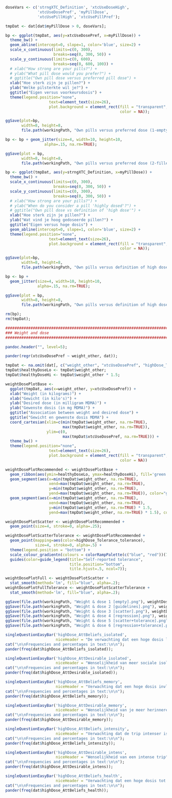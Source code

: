 
```r

doseVars <- c('strngXTC_Definition', 'xtcUseDoseHigh',
              'xtcUseDosePref', 'myPillDose',
              'xtcUsePillHigh', 'xtcUsePillPref');

tmpDat <- dat[dat$myPillDose > 0, doseVars];

bp <- ggplot(tmpDat, aes(y=xtcUseDosePref, x=myPillDose)) +
  theme_bw() +
  geom_abline(intercept=0, slope=1, color='blue', size=2) +
  scale_x_continuous(limits=c(0, 300),
                     breaks=seq(0, 300, 50)) +
  scale_y_continuous(limits=c(0, 600),
                     breaks=seq(0, 600, 100)) +
  # xlab("How strong are your pills?") +
  # ylab("What pill dose would you prefer?") +
  # ggtitle("Own pill dose versus preferred pill dose") +
  xlab("Hoe sterk zijn je pillen?") +
  ylab("Welke pilsterkte wil je?") +
  ggtitle("Eigen versus voorkeursdosis") +
  theme(legend.position="none",
                   text=element_text(size=26),
                   plot.background = element_rect(fill = "transparent",
                                                  color = NA));

ggSave(plot=bp,
       width=8, height=8,
       file.path(workingPath, "Own pills versus preferred dose (1-empty).png"));

bp <- bp + geom_jitter(size=4, width=10, height=10,
                 alpha=.15, na.rm=TRUE);

ggSave(plot = bp,
       width=8, height=8,
       file.path(workingPath, "Own pills versus preferred dose (2-filled).png"));

bp <- ggplot(tmpDat, aes(y=strngXTC_Definition, x=myPillDose)) +
  theme_bw() +
  scale_x_continuous(limits=c(0, 300),
                     breaks=seq(0, 300, 50)) +
  scale_y_continuous(limits=c(0, 300),
                     breaks=seq(0, 300, 50)) +
  # xlab("How strong are your pills?") +
  # ylab("When do you consider a pill 'highly dosed'?") +
  # ggtitle("Own pill dose vs definition of 'high dose'") +
  xlab("Hoe sterk zijn je pillen?") +
  ylab("Wat vind je hoog gedoseerde pillen?") +
  ggtitle("Eigen versus hoge dosis") +
  geom_abline(intercept=0, slope=1, color='blue', size=2) +
  theme(legend.position="none",
                   text=element_text(size=26),
                   plot.background = element_rect(fill = "transparent",
                                                  color = NA));

ggSave(plot=bp,
       width=8, height=8,
       file.path(workingPath, "Own pills versus definition of high dose (1-empty).png"));

bp <- bp +
  geom_jitter(size=4, width=10, height=10,
              alpha=.15, na.rm=TRUE);

ggSave(plot = bp,
       width=8, height=8,
       file.path(workingPath, "Own pills versus definition of high dose (2-filled).png"));

rm(bp);
rm(tmpDat);

########################################################################
### Weight and dose
########################################################################

pandoc.header("", level=5);

pander(regr(xtcUseDosePref ~ weight_other, dat));

tmpDat <- na.omit(dat[, c("weight_other", "xtcUseDosePref", "highDose_Tolerance_tolerance")]);
tmpDat$healthyDoseLo <- tmpDat$weight_other;
tmpDat$healthyDoseHi <- tmpDat$weight_other * 1.5;

weightDosePlotBase <-
  ggplot(tmpDat, aes(x=weight_other, y=xtcUseDosePref)) +
  xlab("Weight (in kilograms)") +
  xlab("Gewicht (in kilo's)") +
  ylab("Desired dose (in milligram MDMA)") +
  ylab("Gewenste dosis (in mg MDMA)") +
  ggtitle("Association between weight and desired dose") +
  ggtitle("Gewicht en gewenste dosis MDMA") +
  coord_cartesian(xlim=c(min(tmpDat$weight_other, na.rm=TRUE),
                         max(tmpDat$weight_other, na.rm=TRUE)),
                  ylim=c(0,
                         max(tmpDat$xtcUseDosePref, na.rm=TRUE))) +
  theme_bw() +
  theme(legend.position="none",
                   text=element_text(size=26),
                   plot.background = element_rect(fill = "transparent",
                                                  color = NA))

weightDosePlotRecommended <- weightDosePlotBase +
  geom_ribbon(aes(ymin=healthyDoseLo, ymax=healthyDoseHi), fill='green', alpha=.2) +
  geom_segment(aes(x=min(tmpDat$weight_other, na.rm=TRUE),
                   xend=max(tmpDat$weight_other, na.rm=TRUE),
                   y=min(tmpDat$weight_other, na.rm=TRUE),
                   yend=max(tmpDat$weight_other, na.rm=TRUE)), color="green", size=1) +
  geom_segment(aes(x=min(tmpDat$weight_other, na.rm=TRUE),
                   xend=max(tmpDat$weight_other, na.rm=TRUE),
                   y=min(tmpDat$weight_other, na.rm=TRUE) * 1.5,
                   yend=max(tmpDat$weight_other, na.rm=TRUE) * 1.5), color="green", size=1);

weightDosePlotScatter <- weightDosePlotRecommended +
  geom_point(size=4, stroke=0, alpha=.25);

weightDosePlotScatterTolerance <- weightDosePlotRecommended +
  geom_point(mapping=aes(color=highDose_Tolerance_tolerance),
             size=4, stroke=0, alpha=.5) +
  theme(legend.position = "bottom") +
  scale_colour_gradientn(colours = colorRampPalette(c("blue", "red"))(7)) +
  guides(color=guide_legend(title="Self-reported tolerance",
                            title.position="bottom",
                            title.hjust=.5, ncol=7));

weightDosePlotFull <- weightDosePlotScatter +
  stat_smooth(method='lm', fill="blue", alpha=.2);
weightDosePlotFullTolerance <- weightDosePlotScatterTolerance +
  stat_smooth(method='lm', fill="blue", alpha=.2);

ggSave(file.path(workingPath, "Weight & dose 1 [empty].png"), weightDosePlotBase, width=8, height=8);
ggSave(file.path(workingPath, "Weight & dose 2 [guidelines].png"), weightDosePlotRecommended, width=8, height=8);
ggSave(file.path(workingPath, "Weight & dose 3 [scatter].png"), weightDosePlotScatter, width=8, height=8);
ggSave(file.path(workingPath, "Weight & dose 4 [regression].png"), weightDosePlotFull, width=8, height=8);
ggSave(file.path(workingPath, "Weight & dose 5 [scatter+tolerance].png"), weightDosePlotScatterTolerance, width=8, height=8);
ggSave(file.path(workingPath, "Weight & dose 6 [regression+tolerance].png"), weightDosePlotFullTolerance, width=8, height=8);

```


```r

singleQuestionEasyBar('highDose_AttBeliefs_isolated',
                      niceHeader = "De verwachting dat een hoge dosis leidt tot sociale isolatie");
cat("\n\nFrequencies and percentages in text:\n\n");
pander(freq(dat$highDose_AttBeliefs_isolated));

singleQuestionEasyBar('highDose_AttDesirable_isolated',
                      niceHeader = "Wenselijkheid van meer sociale isolatie");
cat("\n\nFrequencies and percentages in text:\n\n");
pander(freq(dat$highDose_AttDesirable_isolated));

singleQuestionEasyBar('highDose_AttBeliefs_memory',
                      niceHeader = "Verwachting dat een hoge dosis invloed heeft op je geheugen");
cat("\n\nFrequencies and percentages in text:\n\n");
pander(freq(dat$highDose_AttBeliefs_memory));

singleQuestionEasyBar('highDose_AttDesirable_memory',
                      niceHeader = "Wenselijkheid van je meer herinneren");
cat("\n\nFrequencies and percentages in text:\n\n");
pander(freq(dat$highDose_AttDesirable_memory));

singleQuestionEasyBar('highDose_AttBeliefs_intensity',
                      niceHeader = "Verwachting dat de trip intenser is bij een hoge dosiss");
cat("\n\nFrequencies and percentages in text:\n\n");
pander(freq(dat$highDose_AttBeliefs_intensity));

singleQuestionEasyBar('highDose_AttDesirable_intens',
                      niceHeader = "Wenselijkheid van een intense trip");
cat("\n\nFrequencies and percentages in text:\n\n");
pander(freq(dat$highDose_AttDesirable_intens));

singleQuestionEasyBar('highDose_AttBeliefs_health',
                      niceHeader = "Verwachting dat een hoge dosis tot meer gezondheidsschade leidt");
cat("\n\nFrequencies and percentages in text:\n\n");
pander(freq(dat$highDose_AttBeliefs_health));

```

